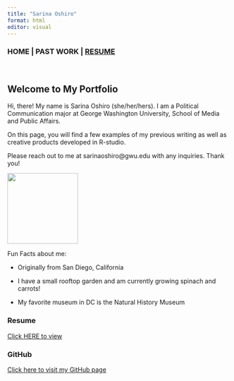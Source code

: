 ```yaml
---
title: "Sarina Oshiro"
format: html
editor: visual
---
```


### HOME  \|  PAST WORK  \|  [RESUME](https://github.com/syoshiro/web-portfolio/blob/main/Sarina%20Oshiro%20Resume%202024.pdf)

\

## Welcome to My Portfolio

Hi, there! My name is Sarina Oshiro (she/her/hers). I am a Political Communication major at George Washington University, School of Media and Public Affairs.

On this page, you will find a few examples of my previous writing as well as creative products developed in R-studio.

Please reach out to me at sarinaoshiro\@gwu.edu with any inquiries. Thank you!

![](Sarina Oshiro - profile picture.jpg){fig-alt="Headshot photo of Sarina Oshiro smiling, wearing a suit" width="160"}

Fun Facts about me:

-   Originally from San Diego, California

-   I have a small rooftop garden and am currently growing spinach and carrots!

-    My favorite museum in DC is the Natural History Museum

### Resume 

[Click HERE to view](https://github.com/syoshiro/web-portfolio/blob/main/Sarina%20Oshiro%20Resume%202024.pdf)

### GitHub

[Click here to visit my GitHub page](https://github.com/syoshiro)
